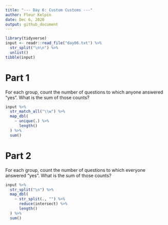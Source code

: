 ```yaml
---
title: "--- Day 6: Custom Customs ---"
author: Fleur Kelpin
date: Dec 6, 2020
output: github_document
---
```


```r
library(tidyverse)
input <- readr::read_file("day06.txt") %>%
  str_split("\n\n") %>%
  unlist()
tibble(input)
```

# Part 1

For each group, count the number of questions to which anyone answered "yes".
What is the sum of those counts?

```r
input %>%
  str_match_all("\\w") %>%
  map_dbl(
    ~ unique(.) %>%
      length()
  ) %>%
  sum()
```
# Part 2

For each group, count the number of questions to which everyone answered "yes".
What is the sum of those counts?

```r
input %>%
  str_split("\n") %>%
  map_dbl(
    ~ str_split(., "") %>%
      reduce(intersect) %>%
      length()
  ) %>%
  sum()
```
